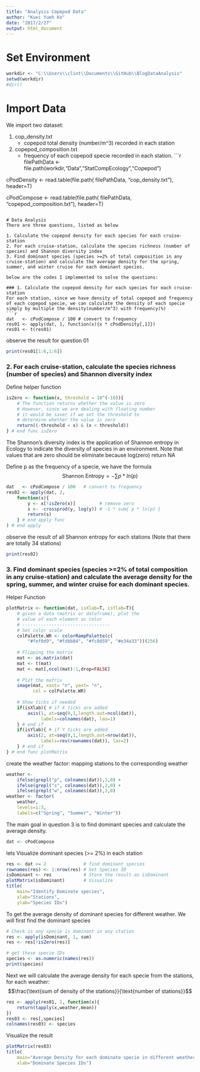 ```yaml
---
title: "Analysis Copepod Data"
author: "Kuei Yueh Ko"
date: "2017/2/27"
output: html_document
---
```


# Set Environment
```r
workdir <- "C:\\Users\\clint\\Documents\\GitHub\\BlogDataAnalysis"
setwd(workdir)
#dir()
```

# Import Data
We import two dataset:  

1. cop_density.txt
    + copepod total density (number/m^3) recorded in each station
2. copepod_composition.txt
    + frequency of each copepod specie recorded in each station.
```r
filePathData <- file.path(workdir,"Data","StatCompEcology","Copepod")

cPodDensity <- read.table(file.path(
    filePathData, "cop_density.txt"), 
    header=T)

cPodCompose <- read.table(file.path(
    filePathData, "copepod_composition.txt"), 
    header=T)
```

# Data Analysis
There are three questions, listed as below

1. Calculate the copepod density for each species for each cruise-station  
2. For each cruise-station, calculate the species richness (number of species) and Shannon diversity index  
3. Find dominant species (species >=2% of total composition in any cruise-station) and calculate the average density for the spring, summer, and winter cruise for each dominant species. 

below are the codes I implemented to solve the questions:

### 1. Calculate the copepod density for each species for each cruise-station
For each station, since we have density of total copepod and frequency of each copepod specie, we can calculate the density of each specie simply by multiple the density(number/m^3) with frequency(%)
```r
dat   <- cPodCompose / 100 # convert to frequency
res01 <- apply(dat, 1, function(x){x * cPodDensity[,1]})
res01 <- t(res01)
```

observe the result for question 01
```r
print(res01[1:6,1:6])
```

### 2. For each cruise-station, calculate the species richness (number of species) and Shannon diversity index

Define helper function
```r
isZero <- function(x, threshold = 10^(-10)){
    # The function returns whether the value is zero
    # However, since we are dealing with floating number
    # it would be saver if we set the threshold to
    # determine whether the value is zero
    return((-threshold < x) & (x < threshold))
} # end func isZero
```

The Shannon's diversity index is the application of Shannon entropy in Ecology to indicate the diversity of species in an environment. Note that values that are zero should be eliminate because log(zero) return NA

Define p as the frequency of a specie, we have the formula
$$\text{Shannon Entropy} = - \sum p * ln(p) $$

```r
dat   <- cPodCompose / 100   # convert to frequency
res02 <- apply(dat, 2, 
    function(x){
        y <- x[!isZero(x)]         # remove zero
        s <- -crossprod(y, log(y)) # -1 * sum{ p * ln(p) }
        return(s)
    } # end apply func
) # end apply
```

observe the result of all Shannon entropy for each stations (Note that there are totally 34 stations)
```r
print(res02)
```

### 3. Find dominant species (species >=2% of total composition in any cruise-station) and calculate the average density for the spring, summer, and winter cruise for each dominant species. 

Helper Function
```r
plotMatrix <- function(dat, isXlab=T, isYlab=T){
    # given a data (matrix or dataframe), plot the
    # value of each element as color
    # ---------------------------------
    # Set color scale
    colPalette.WR <- colorRampPalette(c(
        "#fef0d9", "#fdbb84", "#fc8d59", "#e34a33"))(256)
    
    # Flipping the matrix
    mat <- as.matrix(dat)
    mat <- t(mat)
    mat <- mat[,ncol(mat):1,drop=FALSE]
    
    # Plot the matrix
    image(mat, xaxt= "n", yaxt= "n",
          col = colPalette.WR)
    
    # Show ticks if needed
    if(isXlab){ # if X ticks are added
        axis(1, at=seq(0,1,length.out=ncol(dat)), 
             labels=colnames(dat), las=1)
    } # end if
    if(isYlab){ # if Y ticks are added
        axis(2, at=seq(0,1,length.out=nrow(dat)), 
             labels=rev(rownames(dat)), las=2)
    } # end if
} # end func plotMatrix
```

create the weather factor: mapping stations to the corresponding weather
```r
weather <- 
    ifelse(grepl("p", colnames(dat)),1,0) + 
    ifelse(grepl("s", colnames(dat)),2,0) +
    ifelse(grepl("w", colnames(dat)),3,0)
weather <- factor(
    weather, 
    levels=1:3, 
    labels=c("Spring", "Summer", "Winter"))
```

The main goal in question 3 is to find dominant species and calculate the average density. 
```r
dat <- cPodCompose
```

lets Visualize dominant species (>= 2%) in each station
```r
res <- dat >= 2              # find dominant species
rownames(res) <- 1:nrow(res) # Set Species ID
isDominant <- res            # Store the result as isDominant
plotMatrix(isDominant)       # Visualize
title(
    main="Identify Dominate species",
    xlab="Stations",
    ylab="Species IDs")
```

To get the average density of dominant species for different weather. We will first find the dominant species
```r
# Check is any specie is dominant in any station
res <- apply(isDominant, 1, sum) 
res <- res[!isZero(res)]

# get those specie IDs
species <- as.numeric(names(res))
print(species)
```

Next we will calculate the average density for each specie from the stations, for each weather:
$$\frac{\text{sum of density of the stations}}{\text{number of stations}}$$
```r
res <- apply(res01, 1, function(x){
    return(tapply(x,weather,mean))
})
res03 <- res[,species]
colnames(res03) <- species
```

Visualize the result
```r
plotMatrix(res03)
title(
    main="Average Density for each dominate specie in different weather",
    xlab="Dominate Species IDs")
```




